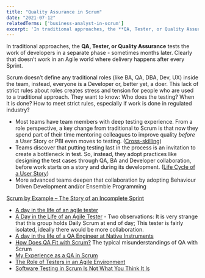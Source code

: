```yaml
---
title: "Quality Assurance in Scrum"
date: "2021-07-12"
relatedTerms: ['business-analyst-in-scrum']
excerpt: 'In traditional approaches, the **QA, Tester, or Quality Assurance** tests the work of'
---
```


In traditional approaches, the **QA, Tester, or Quality Assurance** tests the work of developers in a separate phase - sometimes months later. Clearly that doesn’t work in an Agile world where delivery happens after every Sprint.

Scrum doesn’t define any traditional roles (like BA, QA, DBA, Dev, UX) inside the team, instead, everyone is a Developer or, better yet, a doer. This lack of strict rules about roles creates stress and tension for people who are used to a traditional approach. They want to know: Who does the testing? When it is done? How to meet strict rules, especially if work is done in regulated industry?

- Most teams have team members with deep testing experience. From a role perspective, a key change from traditional to Scrum is that now they spend part of their time mentoring colleagues to improve quality _before_ a User Story or PBI even moves to testing. ([Cross-skilling](/blog/how-to-cross-skill-and-grow-t-shaped-team-members))
- Teams discover that putting testing last in the process is an invitation to create a bottleneck in test. So, instead, they adopt practices like designing the test cases through QA, BA and Developer collaboration, before work starts on a story and during its development. ([Life Cycle of a User Story](/blog/lifecycle-of-a-user-story))
- More advanced teams deepen that collaboration by adopting Behaviour Driven Development and/or Ensemble Programming

[Scrum by Example – The Story of an Incomplete Sprint](/blog/scrum-by-example-the-story-of-an-incomplete-sprint)

<HighlightBox heading="Resource Links" variant="resourceLinks">

- [A day in the life of an agile tester](https://visible-quality.blogspot.com/2016/05/a-day-in-life-of-agile-tester.html)
- [A Day in the Life of an Agile Tester](https://blog.gurock.com/agile-tester-work-life/) - Two observations: It is very strange that this group holds Daily Scrum at end of day; This tester is fairly isolated, ideally there would be more collaboration.
- [A day in the life of a QA Engineer at Native Instruments](https://www.linkedin.com/pulse/day-life-qa-engineer-native-instruments-jessy-halison)
- [How Does QA Fit with Scrum?](https://medium.com/serious-scrum/how-does-qa-fit-with-scrum-4a92f86bec5b) The typical misunderstandings of QA with Scrum
- [My Experience as a QA in Scrum](https://www.infoq.com/articles/experience-qa-scrum/)
- [The Role of Testers in an Agile Environment](https://www.stickyminds.com/article/role-testers-agile-environment)
- [Software Testing in Scrum Is Not What You Think It Is](https://www.qamadness.com/software-testing-in-scrum/)

</HighlightBox>
